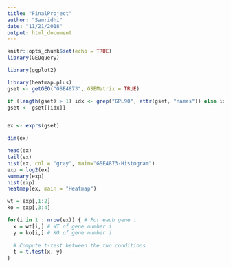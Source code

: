 ```yaml
---
title: "FinalProject"
author: "Samridhi"
date: "11/21/2018"
output: html_document
---
```


```r
knitr::opts_chunk$set(echo = TRUE)
library(GEOquery)

library(ggplot2)

library(heatmap.plus)
gset <- getGEO("GSE4873", GSEMatrix = TRUE)

if (length(gset) > 1) idx <- grep("GPL90", attr(gset, "names")) else idx <- 1
gset <- gset[[idx]]


ex <- exprs(gset) 

dim(ex)

head(ex)
tail(ex)
hist(ex, col = "gray", main="GSE4873-Histogram")
exp = log2(ex)
summary(exp)
hist(exp)
heatmap(ex, main = "Heatmap")

wt = exp[,1:2]
ko = exp[,3:4]

for(i in 1 : nrow(ex)) { # For each gene : 
  x = wt[i,] # WT of gene number i
  y = ko[i,] # KO of gene number i
  
  # Compute t-test between the two conditions
  t = t.test(x, y)
}
```

